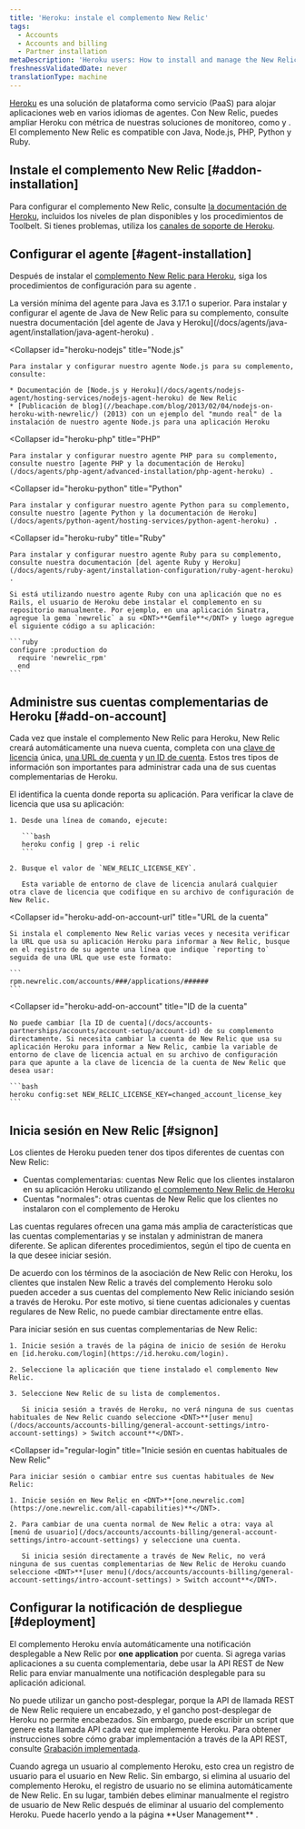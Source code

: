 ```yaml
---
title: 'Heroku: instale el complemento New Relic'
tags:
  - Accounts
  - Accounts and billing
  - Partner installation
metaDescription: 'Heroku users: How to install and manage the New Relic agent as an add-on account.'
freshnessValidatedDate: never
translationType: machine
---
```


[Heroku](https://devcenter.heroku.com/articles/newrelic) es una solución de plataforma como servicio (PaaS) para alojar aplicaciones web en varios idiomas de agentes. Con New Relic, puedes ampliar Heroku con métrica de nuestras soluciones de monitoreo, como <InlinePopover type="apm"/>y <InlinePopover type="browser"/>. El complemento New Relic es compatible con Java, Node.js, PHP, Python y Ruby.

## Instale el complemento New Relic [#addon-installation]

Para configurar el complemento New Relic, consulte [la documentación de Heroku](https://devcenter.heroku.com/articles/newrelic), incluidos los niveles de plan disponibles y los procedimientos de Toolbelt. Si tienes problemas, utiliza los [canales de soporte de Heroku](https://devcenter.heroku.com/articles/support-channels).

## Configurar el agente [#agent-installation]

Después de instalar el [complemento New Relic para Heroku](https://devcenter.heroku.com/articles/newrelic), siga los procedimientos de configuración para su agente <InlinePopover type="apm"/>.

<CollapserGroup>
  <Collapser
    id="heroku-java"
    title="Java"
  >
    La versión mínima del agente para Java es 3.17.1 o superior. Para instalar y configurar el agente de Java de New Relic para su complemento, consulte nuestra documentación [del agente de Java y Heroku](/docs/agents/java-agent/installation/java-agent-heroku) .
  </Collapser>

  <Collapser
    id="heroku-nodejs"
    title="Node.js"
  >
    Para instalar y configurar nuestro agente Node.js para su complemento, consulte:

    * Documentación de [Node.js y Heroku](/docs/agents/nodejs-agent/hosting-services/nodejs-agent-heroku) de New Relic
    * [Publicación de blog](//beachape.com/blog/2013/02/04/nodejs-on-heroku-with-newrelic/) (2013) con un ejemplo del "mundo real" de la instalación de nuestro agente Node.js para una aplicación Heroku
  </Collapser>

  <Collapser
    id="heroku-php"
    title="PHP"
  >
    Para instalar y configurar nuestro agente PHP para su complemento, consulte nuestro [agente PHP y la documentación de Heroku](/docs/agents/php-agent/advanced-installation/php-agent-heroku) .
  </Collapser>

  <Collapser
    id="heroku-python"
    title="Python"
  >
    Para instalar y configurar nuestro agente Python para su complemento, consulte nuestro [agente Python y la documentación de Heroku](/docs/agents/python-agent/hosting-services/python-agent-heroku) .
  </Collapser>

  <Collapser
    id="heroku-ruby"
    title="Ruby"
  >
    Para instalar y configurar nuestro agente Ruby para su complemento, consulte nuestra documentación [del agente Ruby y Heroku](/docs/agents/ruby-agent/installation-configuration/ruby-agent-heroku) .

    Si está utilizando nuestro agente Ruby con una aplicación que no es Rails, el usuario de Heroku debe instalar el complemento en su repositorio manualmente. Por ejemplo, en una aplicación Sinatra, agregue la gema `newrelic` a su <DNT>**Gemfile**</DNT> y luego agregue el siguiente código a su aplicación:

    ```ruby
    configure :production do
      require 'newrelic_rpm'
      end
    ```
  </Collapser>
</CollapserGroup>

## Administre sus cuentas complementarias de Heroku [#add-on-account]

Cada vez que instale el complemento New Relic para Heroku, New Relic creará automáticamente una nueva cuenta, completa con una [clave de licencia](#heroku-add-on-license-key) única, [una URL de cuenta](#heroku-add-on-account-url) y [un ID de cuenta](#heroku-add-on-account). Estos tres tipos de información son importantes para administrar cada una de sus cuentas complementarias de Heroku.

<CollapserGroup>
  <Collapser
    id="heroku-add-on-license-key"
    title="Clave de licencia"
  >
    El <InlinePopover type="licenseKey"/>identifica la cuenta donde reporta su aplicación. Para verificar la clave de licencia que usa su aplicación:

    1. Desde una línea de comando, ejecute:

       ```bash
       heroku config | grep -i relic
       ```

    2. Busque el valor de `NEW_RELIC_LICENSE_KEY`.

       Esta variable de entorno de clave de licencia anulará cualquier otra clave de licencia que codifique en su archivo de configuración de New Relic.
  </Collapser>

  <Collapser
    id="heroku-add-on-account-url"
    title="URL de la cuenta"
  >
    Si instala el complemento New Relic varias veces y necesita verificar la URL que usa su aplicación Heroku para informar a New Relic, busque en el registro de su agente una línea que indique `reporting to` seguida de una URL que use este formato:

    ```
    rpm.newrelic.com/accounts/###/applications/######
    ```
  </Collapser>

  <Collapser
    id="heroku-add-on-account"
    title="ID de la cuenta"
  >
    No puede cambiar [la ID de cuenta](/docs/accounts-partnerships/accounts/account-setup/account-id) de su complemento directamente. Si necesita cambiar la cuenta de New Relic que usa su aplicación Heroku para informar a New Relic, cambie la variable de entorno de clave de licencia actual en su archivo de configuración para que apunte a la clave de licencia de la cuenta de New Relic que desea usar:

    ```bash
    heroku config:set NEW_RELIC_LICENSE_KEY=changed_account_license_key
    ```
  </Collapser>
</CollapserGroup>

## Inicia sesión en New Relic [#signon]

Los clientes de Heroku pueden tener dos tipos diferentes de cuentas con New Relic:

* Cuentas complementarias: cuentas New Relic que los clientes instalaron en su aplicación Heroku utilizando [el complemento New Relic de Heroku](https://addons.heroku.com/newrelic)
* Cuentas "normales": otras cuentas de New Relic que los clientes no instalaron con el complemento de Heroku

Las cuentas regulares ofrecen una gama más amplia de características que las cuentas complementarias y se instalan y administran de manera diferente. Se aplican diferentes procedimientos, según el tipo de cuenta en la que desee iniciar sesión.

De acuerdo con los términos de la asociación de New Relic con Heroku, los clientes que instalen New Relic a través del complemento Heroku solo pueden acceder a sus cuentas del complemento New Relic iniciando sesión a través de Heroku. Por este motivo, si tiene cuentas adicionales y cuentas regulares de New Relic, no puede cambiar directamente entre ellas.

<CollapserGroup>
  <Collapser
    id="heroku-add-on-login"
    title="Inicie sesión en la cuenta complementaria de New Relic a través de Heroku"
  >
    Para iniciar sesión en sus cuentas complementarias de New Relic:

    1. Inicie sesión a través de la página de inicio de sesión de Heroku en [id.heroku.com/login](https://id.heroku.com/login).

    2. Seleccione la aplicación que tiene instalado el complemento New Relic.

    3. Seleccione New Relic de su lista de complementos.

       Si inicia sesión a través de Heroku, no verá ninguna de sus cuentas habituales de New Relic cuando seleccione <DNT>**[user menu](/docs/accounts/accounts-billing/general-account-settings/intro-account-settings) > Switch account**</DNT>.
  </Collapser>

  <Collapser
    id="regular-login"
    title="Inicie sesión en cuentas habituales de New Relic"
  >
    Para iniciar sesión o cambiar entre sus cuentas habituales de New Relic:

    1. Inicie sesión en New Relic en <DNT>**[one.newrelic.com](https://one.newrelic.com/all-capabilities)**</DNT>.

    2. Para cambiar de una cuenta normal de New Relic a otra: vaya al [menú de usuario](/docs/accounts/accounts-billing/general-account-settings/intro-account-settings) y seleccione una cuenta.

       Si inicia sesión directamente a través de New Relic, no verá ninguna de sus cuentas complementarias de New Relic de Heroku cuando seleccione <DNT>**[user menu](/docs/accounts/accounts-billing/general-account-settings/intro-account-settings) > Switch account**</DNT>.
  </Collapser>
</CollapserGroup>

## Configurar la notificación de despliegue [#deployment]

El complemento Heroku envía automáticamente una notificación desplegable a New Relic por <DNT>**one application**</DNT> por cuenta. Si agrega varias aplicaciones a su cuenta complementaria, debe usar la API REST de New Relic para enviar manualmente una notificación desplegable para su aplicación adicional.

No puede utilizar un gancho post-desplegar, porque la API de llamada REST de New Relic requiere un encabezado, y el gancho post-desplegar de Heroku no permite encabezados. Sin embargo, puede escribir un script que genere esta llamada API cada vez que implemente Heroku. Para obtener instrucciones sobre cómo grabar implementación a través de la API REST, consulte [Grabación implementada](/docs/apm/new-relic-apm/maintenance/recording-deployments#api).

<Callout variant="important">
  Cuando agrega un usuario al complemento Heroku, esto crea un registro de usuario para el usuario en New Relic. Sin embargo, si elimina al usuario del complemento Heroku, el registro de usuario no se elimina automáticamente de New Relic. En su lugar, también debes eliminar manualmente el registro de usuario de New Relic después de eliminar al usuario del complemento Heroku. Puede hacerlo yendo a la página <DNT>**User Management**</DNT> .
</Callout>